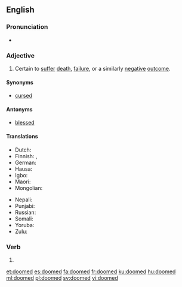 ==English==

===Pronunciation===
* {{audio|en-us-doomed.ogg|Audio (US)}}

===Adjective===
{{en-adj}}

# Certain to [[suffer]] [[death]], [[failure]], or a similarly [[negative]] [[outcome]].

====Synonyms====
* [[cursed]]

====Antonyms====
* [[blessed]]

====Translations====
{{trans-top|certain to suffer death, failure, or a similarly negative outcome}}
* Dutch: {{t+|nl|gedoemd}}
* Finnish: {{t|fi|tuomittu}}, {{t|fi|tuhon oma}}
* German: {{t+|de|verurteilt}}
* Hausa: {{t|ha|wanzuwa}}
* Igbo: {{t|ig|idikwe}}
* Maori: {{t|mi|meake}}
* Mongolian: {{t|mn|хувь тавилан|sc=Cyrl}}
{{trans-mid}}
* Nepali: {{t|ne|बर्बाद|tr=barbāda|sc=Deva}}
* Punjabi: {{t|pa|ਤਬਾਹ ਕਰ ਦਿੱਤੀ|tr=tabāha kara ditī|sc=Guru}}
* Russian: {{t+|ru|обречённый|sc=Cyrl}}
* Somali: {{t|so|dhegjar}}
* Yoruba: {{t|yo|ijakule}}
* Zulu: {{t|zu|owawuzobhujiswa}}
{{trans-bottom}}

===Verb===
{{head|en}}

# {{en-past of|doom}}

[[et:doomed]]
[[es:doomed]]
[[fa:doomed]]
[[fr:doomed]]
[[ku:doomed]]
[[hu:doomed]]
[[ml:doomed]]
[[pl:doomed]]
[[sv:doomed]]
[[vi:doomed]]
